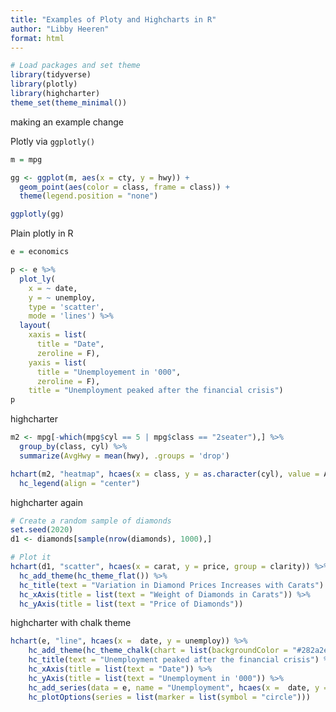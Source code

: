 ```yaml
---
title: "Examples of Ploty and Highcharts in R"
author: "Libby Heeren"
format: html
---
```


```r
# Load packages and set theme
library(tidyverse)
library(plotly)
library(highcharter)
theme_set(theme_minimal())
```
making an example change


Plotly via `ggplotly()`
```r
m = mpg

gg <- ggplot(m, aes(x = cty, y = hwy)) + 
  geom_point(aes(color = class, frame = class)) +
  theme(legend.position = "none")

ggplotly(gg)
```

Plain plotly in R
```r
e = economics

p <- e %>%
  plot_ly(
    x = ~ date, 
    y = ~ unemploy,
    type = 'scatter',
    mode = 'lines') %>% 
  layout(
    xaxis = list(
      title = "Date",
      zeroline = F),
    yaxis = list(
      title = "Unemployement in '000",
      zeroline = F),
    title = "Unemployment peaked after the financial crisis")
p
```

highcharter
```r
m2 <- mpg[-which(mpg$cyl == 5 | mpg$class == "2seater"),] %>% 
  group_by(class, cyl) %>%
  summarize(AvgHwy = mean(hwy), .groups = 'drop')

hchart(m2, "heatmap", hcaes(x = class, y = as.character(cyl), value = AvgHwy)) %>% 
  hc_legend(align = "center")
```

highcharter again
```r
# Create a random sample of diamonds
set.seed(2020)
d1 <- diamonds[sample(nrow(diamonds), 1000),]

# Plot it
hchart(d1, "scatter", hcaes(x = carat, y = price, group = clarity)) %>%
  hc_add_theme(hc_theme_flat()) %>% 
  hc_title(text = "Variation in Diamond Prices Increases with Carats") %>%
  hc_xAxis(title = list(text = "Weight of Diamonds in Carats")) %>%
  hc_yAxis(title = list(text = "Price of Diamonds"))
```

highcharter with chalk theme
```r
hchart(e, "line", hcaes(x =  date, y = unemploy)) %>%
    hc_add_theme(hc_theme_chalk(chart = list(backgroundColor = "#282a2e"))) %>%
    hc_title(text = "Unemployment peaked after the financial crisis") %>%
    hc_xAxis(title = list(text = "Date")) %>%
    hc_yAxis(title = list(text = "Unemployment in '000")) %>% 
    hc_add_series(data = e, name = "Unemployment", hcaes(x =  date, y = unemploy), type = "line", fontWeight = "bold") %>% 
    hc_plotOptions(series = list(marker = list(symbol = "circle")))
```


